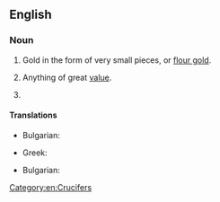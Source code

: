 {{also|gold-dust}}

==English==

===Noun===
{{en-noun|-}}

# Gold in the form of very small pieces, or [[flour gold]].
# {{lb|en|figuratively}} Anything of great [[value]].
# {{taxlink|Aurinia saxatilis|species|noshow=1|ver=160928}}

====Translations====
{{trans-top|Gold in the form of very small pieces}}
* Bulgarian: {{t|bg|златен пясък|m}}
{{trans-mid}}
* Greek: {{t+|el|χρυσόσκονη|f}}
{{trans-bottom}}

{{trans-top|Aurinia saxatilis}}
* Bulgarian: {{t|bg|игловръх|m}}
{{trans-mid}}
{{trans-bottom}}
[[Category:en:Crucifers]]